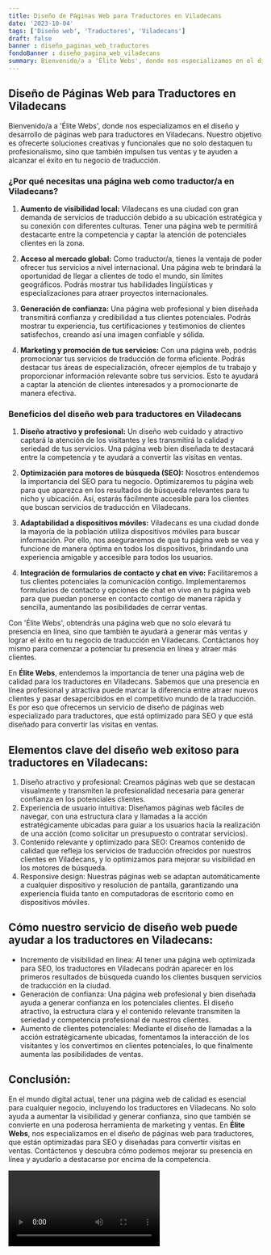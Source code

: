 ```yaml
---
title: Diseño de Páginas Web para Traductores en Viladecans
date: '2023-10-04'
tags: ['Diseño web', 'Traductores', 'Viladecans']
draft: false
banner : diseño_paginas_web_traductores
fondoBanner : diseño_pagina_web_viladecans
summary: Bienvenido/a a 'Élite Webs', donde nos especializamos en el diseño y desarrollo de páginas web para traductores en Viladecans. Nuestro objetivo es ofrecerte soluciones creativas y funcionales que no solo destaquen tu profesionalismo, sino que también impulsen tus ventas y te ayuden a alcanzar el éxito en tu negocio de traducción.
---
```


## Diseño de Páginas Web para Traductores en Viladecans

Bienvenido/a a 'Élite Webs', donde nos especializamos en el diseño y desarrollo de páginas web para traductores en Viladecans. Nuestro objetivo es ofrecerte soluciones creativas y funcionales que no solo destaquen tu profesionalismo, sino que también impulsen tus ventas y te ayuden a alcanzar el éxito en tu negocio de traducción.

### ¿Por qué necesitas una página web como traductor/a en Viladecans?

1. **Aumento de visibilidad local:** Viladecans es una ciudad con gran demanda de servicios de traducción debido a su ubicación estratégica y su conexión con diferentes culturas. Tener una página web te permitirá destacarte entre la competencia y captar la atención de potenciales clientes en la zona.

2. **Acceso al mercado global:** Como traductor/a, tienes la ventaja de poder ofrecer tus servicios a nivel internacional. Una página web te brindará la oportunidad de llegar a clientes de todo el mundo, sin límites geográficos. Podrás mostrar tus habilidades lingüísticas y especializaciones para atraer proyectos internacionales.

3. **Generación de confianza:** Una página web profesional y bien diseñada transmitirá confianza y credibilidad a tus clientes potenciales. Podrás mostrar tu experiencia, tus certificaciones y testimonios de clientes satisfechos, creando así una imagen confiable y sólida.

4. **Marketing y promoción de tus servicios:** Con una página web, podrás promocionar tus servicios de traducción de forma eficiente. Podrás destacar tus áreas de especialización, ofrecer ejemplos de tu trabajo y proporcionar información relevante sobre tus servicios. Esto te ayudará a captar la atención de clientes interesados y a promocionarte de manera efectiva.

### Beneficios del diseño web para traductores en Viladecans

1. **Diseño atractivo y profesional:** Un diseño web cuidado y atractivo captará la atención de los visitantes y les transmitirá la calidad y seriedad de tus servicios. Una página web bien diseñada te destacará entre la competencia y te ayudará a convertir las visitas en ventas.

2. **Optimización para motores de búsqueda (SEO):** Nosotros entendemos la importancia del SEO para tu negocio. Optimizaremos tu página web para que aparezca en los resultados de búsqueda relevantes para tu nicho y ubicación. Así, estarás fácilmente accesible para los clientes que buscan servicios de traducción en Viladecans.

3. **Adaptabilidad a dispositivos móviles:** Viladecans es una ciudad donde la mayoría de la población utiliza dispositivos móviles para buscar información. Por ello, nos aseguraremos de que tu página web se vea y funcione de manera óptima en todos los dispositivos, brindando una experiencia amigable y accesible para todos los usuarios.

4. **Integración de formularios de contacto y chat en vivo:** Facilitaremos a tus clientes potenciales la comunicación contigo. Implementaremos formularios de contacto y opciones de chat en vivo en tu página web para que puedan ponerse en contacto contigo de manera rápida y sencilla, aumentando las posibilidades de cerrar ventas.

Con 'Élite Webs', obtendrás una página web que no solo elevará tu presencia en línea, sino que también te ayudará a generar más ventas y lograr el éxito en tu negocio de traducción en Viladecans. Contáctanos hoy mismo para comenzar a potenciar tu presencia en línea y atraer más clientes.

<GifSeo />

<Cta />

En **Élite Webs**, entendemos la importancia de tener una página web de calidad para los traductores en Viladecans. Sabemos que una presencia en línea profesional y atractiva puede marcar la diferencia entre atraer nuevos clientes y pasar desapercibidos en el competitivo mundo de la traducción. Es por eso que ofrecemos un servicio de diseño de páginas web especializado para traductores, que está optimizado para SEO y que está diseñado para convertir las visitas en ventas.

## Elementos clave del diseño web exitoso para traductores en Viladecans:
1. Diseño atractivo y profesional: Creamos páginas web que se destacan visualmente y transmiten la profesionalidad necesaria para generar confianza en los potenciales clientes.
2. Experiencia de usuario intuitiva: Diseñamos páginas web fáciles de navegar, con una estructura clara y llamadas a la acción estratégicamente ubicadas para guiar a los usuarios hacia la realización de una acción (como solicitar un presupuesto o contratar servicios).
3. Contenido relevante y optimizado para SEO: Creamos contenido de calidad que refleja los servicios de traducción ofrecidos por nuestros clientes en Viladecans, y lo optimizamos para mejorar su visibilidad en los motores de búsqueda.
4. Responsive design: Nuestras páginas web se adaptan automáticamente a cualquier dispositivo y resolución de pantalla, garantizando una experiencia fluida tanto en computadoras de escritorio como en dispositivos móviles.

## Cómo nuestro servicio de diseño web puede ayudar a los traductores en Viladecans:
- Incremento de visibilidad en línea: Al tener una página web optimizada para SEO, los traductores en Viladecans podrán aparecer en los primeros resultados de búsqueda cuando los clientes busquen servicios de traducción en la ciudad.
- Generación de confianza: Una página web profesional y bien diseñada ayuda a generar confianza en los potenciales clientes. El diseño atractivo, la estructura clara y el contenido relevante transmiten la seriedad y competencia profesional de nuestros clientes.
- Aumento de clientes potenciales: Mediante el diseño de llamadas a la acción estratégicamente ubicadas, fomentamos la interacción de los visitantes y los convertimos en clientes potenciales, lo que finalmente aumenta las posibilidades de ventas.

## Conclusión: 
En el mundo digital actual, tener una página web de calidad es esencial para cualquier negocio, incluyendo los traductores en Viladecans. No solo ayuda a aumentar la visibilidad y generar confianza, sino que también se convierte en una poderosa herramienta de marketing y ventas. En **Élite Webs**, nos especializamos en el diseño de páginas web para traductores, que están optimizadas para SEO y diseñadas para convertir visitas en ventas. Contáctenos y descubra cómo podemos mejorar su presencia en línea y ayudarlo a destacarse por encima de la competencia.

<Video />

<CtaBot job='Traductores' city='Viladecans'/>

<Gmaps query='Viladecans+españa+maps' />